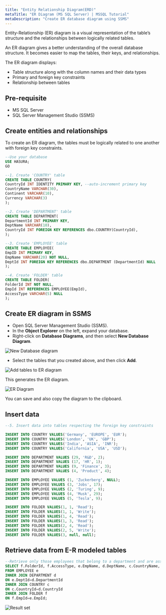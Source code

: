 ```yaml
---
title: "Entity Relationship Diagram(ERD)"
metaTitle: "ER Diagram (MS SQL Server) | MSSQL Tutorial"
metaDescription: "Create ER database diagram using SSMS"
---
```


Entity-Relationship (ER) diagram is a visual representation of the table’s structure and the relationships between logically related tables.

An ER diagram gives a better understanding of the overall database structure. It becomes easier to map the tables, their keys, and relationships.

The ER diagram displays:

* Table structure along with the column names and their data types
* Primary and foreign key constraints
* Relationship between tables

## Pre-requisite

* MS SQL Server
* SQL Server Management Studio (SSMS)

## Create entities and relationships

To create an ER diagram, the tables must be logically related to one another with foreign key constraints.

```SQL
--Use your database
USE HASURA;
GO

--1. Create 'COUNTRY' table
CREATE TABLE COUNTRY(
CountryId INT IDENTITY PRIMARY KEY, --auto-increment primary key
CountryName VARCHAR(30),
Continent VARCHAR(10),
Currency VARCHAR(3)
);

--2. Create 'DEPARTMENT' table
CREATE TABLE DEPARTMENT(
DepartmentId INT PRIMARY KEY,
DeptName VARCHAR(10),
CountryId INT FOREIGN KEY REFERENCES dbo.COUNTRY(CountryId),
);

--3. Create 'EMPLOYEE' table
CREATE TABLE EMPLOYEE(
EmpID INT PRIMARY KEY,
EmpName VARCHAR(20) NOT NULL,
DeptId INT FOREIGN KEY REFERENCES dbo.DEPARTMENT (DepartmentId) NULL
);

--4. Create 'FOLDER' table
CREATE TABLE FOLDER(
FolderId INT NOT NULL,
EmpId INT REFERENCES EMPLOYEE(EmpId),
AccessType VARCHAR(5) NULL
);
```

## Create ER diagram in SSMS

* Open SQL Server Management Studio (SSMS).
* In the **Object Explorer** on the left, expand your database.
* Right-click on **Database Diagrams**, and then select **New Database Diagram**.

![New Database diagram](../assets/er-diagram/new-db-diagram.png)

* Select the tables that you created above, and then click **Add**.

![Add tables to ER diagram](../assets/er-diagram/add-table.png)

This generates the ER diagram.

![ER Diagram](../assets/er-diagram/ER-diagram.png)

You can save and also copy the diagram to the clipboard.

## Insert data

```SQL
--5. Insert data into tables respecting the foreign key constraints

INSERT INTO COUNTRY VALUES('Germany', 'EUROPE', 'EUR');
INSERT INTO COUNTRY VALUES('London', 'UK', 'GBP');
INSERT INTO COUNTRY VALUES('India', 'ASIA', 'INR');
INSERT INTO COUNTRY VALUES('California', 'USA', 'USD');

INSERT INTO DEPARTMENT VALUES (29, 'R&D', 2);
INSERT INTO DEPARTMENT VALUES (17, 'HR', 1);
INSERT INTO DEPARTMENT VALUES (9, 'Finance', 3);
INSERT INTO DEPARTMENT VALUES (4, 'Product', 4);

INSERT INTO EMPLOYEE VALUES (1, 'Zuckerberg', NULL);
INSERT INTO EMPLOYEE VALUES (3, 'Jobs', 17);
INSERT INTO EMPLOYEE VALUES (2, 'Turing', 9);
INSERT INTO EMPLOYEE VALUES (4, 'Musk', 29);
INSERT INTO EMPLOYEE VALUES (5, 'Tesla', 9);

INSERT INTO FOLDER VALUES(1, 1, 'Read');
INSERT INTO FOLDER VALUES(1, 1, 'Write');
INSERT INTO FOLDER VALUES(1, 4, 'Read');
INSERT INTO FOLDER VALUES(1, 3, 'Read');
INSERT INTO FOLDER VALUES(2, 4, 'Read');
INSERT INTO FOLDER VALUES(2, 5, 'Write');
INSERT INTO FOLDER VALUES(3, null, null);
```

## Retrieve data from E-R modeled tables

```SQL
--Retrieve only those employees that belong to a department and are assigned permissions on the folders
SELECT f.FolderId, f.AccessType, e.EmpName, d.DeptName, c.CountryName, c.Continent
FROM EMPLOYEE e
INNER JOIN DEPARTMENT d
ON e.DeptId=d.DepartmentId
INNER JOIN COUNTRY c
ON c.CountryId=d.CountryId
INNER JOIN FOLDER f
ON f.EmpId=e.EmpId;
```

![Result set](../assets/er-diagram/er-model-resultset.png)
